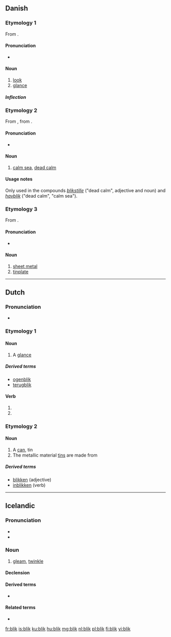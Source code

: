 ==Danish==

===Etymology 1===
From {{etyl|gml|da}} {{term|blick|lang=gml}}.

====Pronunciation====
* {{IPA|/blek/|[b̥leɡ̊]|lang=da}}

====Noun====
{{da-noun|stem=blikk|et|e}}

# [[look]]
# [[glance]]

=====Inflection=====
{{da-noun-infl|stem=blikk|et|e}}

===Etymology 2===
From {{etyl|non|da}} {{term|blik|lang=non}}, from {{etyl|gml|da}} {{term|blick|lang=gml}}.

====Pronunciation====
* {{IPA|/blek/|[b̥leɡ̊]|lang=da}}

====Noun====
{{head|da|noun|g=n}}

# {{archaic|lang=da}} [[calm sea]], [[dead calm]]

====Usage notes====
Only used in the compounds ''[[blikstille]]'' ("dead calm", adjective and noun) and ''[[havblik]]'' ("dead calm", "calm sea").

===Etymology 3===
From {{etyl|gml|da}} {{term|bleck|lang=gml}}.

====Pronunciation====
* {{IPA|/blek/|[b̥leɡ̊]|lang=da}}

====Noun====
{{da-noun|stem=blikk|et|-}}

# [[sheet metal]]
# [[tinplate]]

----

==Dutch==

===Pronunciation===
* {{rhymes|ɪk|lang=nl}}

===Etymology 1===

====Noun====
{{nl-noun|m|blikken|blikje}}

# A [[glance]]

=====Derived terms=====
* [[ogenblik]] {{n}}
* [[terugblik]] {{m}}

====Verb====
{{head|nl}}

# {{nl-verb form of|p=1|n=sg|t=pres|m=ind|blikken}}
# {{nl-verb form of|m=imp|blikken}}

===Etymology 2===

====Noun====
{{nl-noun|n|blikken|blikje}}

# A [[can]], tin
# The metallic material [[tin]]s are made from

=====Derived terms=====
* [[blikken]] (adjective)
* [[inblikken]] (verb)

----

==Icelandic==

===Pronunciation===
* {{IPA|/plɪːk/|lang=is}}
* {{rhymes|ɪːk|lang=is}}

===Noun===
{{is-noun|n|bliks|blik}}

# [[gleam]], [[twinkle]]

====Declension====
{{is-decl-noun-n-s|bl|i|k}}

====Derived terms====
* {{l|is|augnablik}}

====Related terms====
* {{l|is|blika}}

[[fr:blik]]
[[is:blik]]
[[ku:blik]]
[[hu:blik]]
[[mg:blik]]
[[nl:blik]]
[[pl:blik]]
[[fi:blik]]
[[yi:blik]]